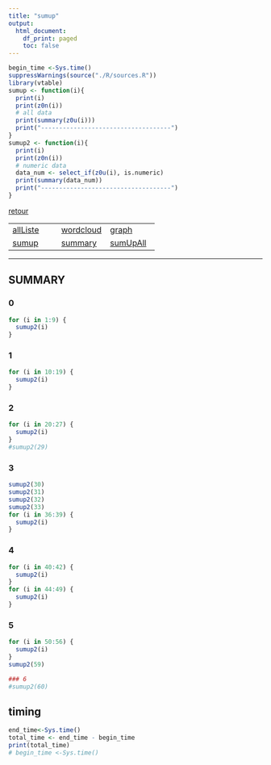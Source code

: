```yaml
---
title: "sumup"
output:
  html_document:
    df_print: paged
    toc: false
---
```


```r
begin_time <-Sys.time()
suppressWarnings(source("./R/sources.R"))
library(vtable)
sumup <- function(i){
  print(i)
  print(z0n(i))
  # all data
  print(summary(z0u(i)))
  print("------------------------------------")
}
sumup2 <- function(i){
  print(i)
  print(z0n(i))
  # numeric data
  data_num <- select_if(z0u(i), is.numeric) 
  print(summary(data_num))
  print("------------------------------------")
}
```


[retour](./../index.html)  

<!-- -->
||||  
|---|---|---|  
|[allListe](./allListe.html)|[wordcloud](./wordcloud.html)|[graph](./mygraph.html)|  
|[sumup](./sumup.html)|[summary](./summary.html)|[sumUpAll](./sumUpAll.html)|


---


## SUMMARY

### 0
```r
for (i in 1:9) {
  sumup2(i)
}
```

### 1
```r
for (i in 10:19) {
  sumup2(i)
}
```

### 2
```r
for (i in 20:27) {
  sumup2(i)
}
#sumup2(29)

```

### 3
```r
sumup2(30)
sumup2(31)
sumup2(32)
sumup2(33)
for (i in 36:39) {
  sumup2(i)
}
```

### 4
```r
for (i in 40:42) {
  sumup2(i)
}
for (i in 44:49) {
  sumup2(i)
}
```

### 5
```r
for (i in 50:56) {
  sumup2(i)
}
sumup2(59)
```


```r
### 6
#sumup2(60)
```


## timing 
```r
end_time<-Sys.time()
total_time <- end_time - begin_time
print(total_time)
# begin_time <-Sys.time()
```

